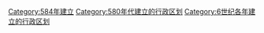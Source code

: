 [[Category:584年建立|Category:584年建立]]
[[Category:580年代建立的行政区划|Category:580年代建立的行政区划]]
[[Category:6世纪各年建立的行政区划|Category:6世纪各年建立的行政区划]]